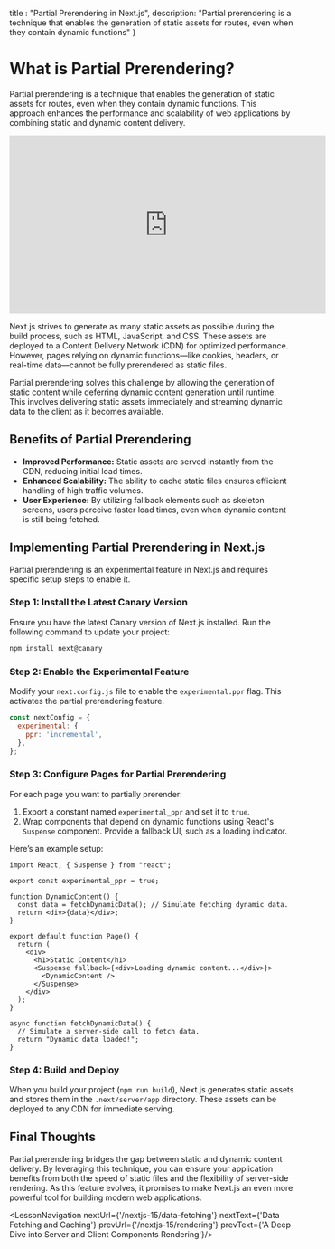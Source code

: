 
  title : "Partial Prerendering in Next.js",
  description: "Partial prerendering is a technique that enables the generation of static assets for routes, even when they contain dynamic functions"
}

# What is Partial Prerendering?
Partial prerendering is a technique that enables the generation of static assets for routes, even when they contain dynamic functions. This approach enhances the performance and scalability of web applications by combining static and dynamic content delivery.

<iframe width="560" height="315" src="https://www.youtube.com/embed/0EK_nUSmdwY?si=-dGb-MkomX0OyLTy" title="YouTube video player" frameborder="0" allow="accelerometer; autoplay; clipboard-write; encrypted-media; gyroscope; picture-in-picture; web-share" referrerpolicy="strict-origin-when-cross-origin" allowfullscreen></iframe>

Next.js strives to generate as many static assets as possible during the build process, such as HTML, JavaScript, and CSS. These assets are deployed to a Content Delivery Network (CDN) for optimized performance. However, pages relying on dynamic functions—like cookies, headers, or real-time data—cannot be fully prerendered as static files.

Partial prerendering solves this challenge by allowing the generation of static content while deferring dynamic content generation until runtime. This involves delivering static assets immediately and streaming dynamic data to the client as it becomes available.

## Benefits of Partial Prerendering

- **Improved Performance:** Static assets are served instantly from the CDN, reducing initial load times.
- **Enhanced Scalability:** The ability to cache static files ensures efficient handling of high traffic volumes.
- **User Experience:** By utilizing fallback elements such as skeleton screens, users perceive faster load times, even when dynamic content is still being fetched.

## Implementing Partial Prerendering in Next.js

Partial prerendering is an experimental feature in Next.js and requires specific setup steps to enable it.

### Step 1: Install the Latest Canary Version

Ensure you have the latest Canary version of Next.js installed. Run the following command to update your project:

```bash
npm install next@canary
```

### Step 2: Enable the Experimental Feature

Modify your `next.config.js` file to enable the `experimental.ppr` flag. This activates the partial prerendering feature.

```javascript
const nextConfig = {
  experimental: {
    ppr: 'incremental',
  },
};
```

### Step 3: Configure Pages for Partial Prerendering

For each page you want to partially prerender:

1. Export a constant named `experimental_ppr` and set it to `true`.
2. Wrap components that depend on dynamic functions using React's `Suspense` component. Provide a fallback UI, such as a loading indicator.

Here’s an example setup:

```tsx
import React, { Suspense } from "react";

export const experimental_ppr = true;

function DynamicContent() {
  const data = fetchDynamicData(); // Simulate fetching dynamic data.
  return <div>{data}</div>;
}

export default function Page() {
  return (
    <div>
      <h1>Static Content</h1>
      <Suspense fallback={<div>Loading dynamic content...</div>}>
        <DynamicContent />
      </Suspense>
    </div>
  );
}

async function fetchDynamicData() {
  // Simulate a server-side call to fetch data.
  return "Dynamic data loaded!";
}
```

### Step 4: Build and Deploy

When you build your project (`npm run build`), Next.js generates static assets and stores them in the `.next/server/app` directory. These assets can be deployed to any CDN for immediate serving.

## Final Thoughts

Partial prerendering bridges the gap between static and dynamic content delivery. By leveraging this technique, you can ensure your application benefits from both the speed of static files and the flexibility of server-side rendering. As this feature evolves, it promises to make Next.js an even more powerful tool for building modern web applications.

<LessonNavigation nextUrl={'/nextjs-15/data-fetching'} nextText={'Data Fetching and Caching'} prevUrl={'/nextjs-15/rendering'} prevText={'A Deep Dive into Server and Client Components Rendering'}/>
